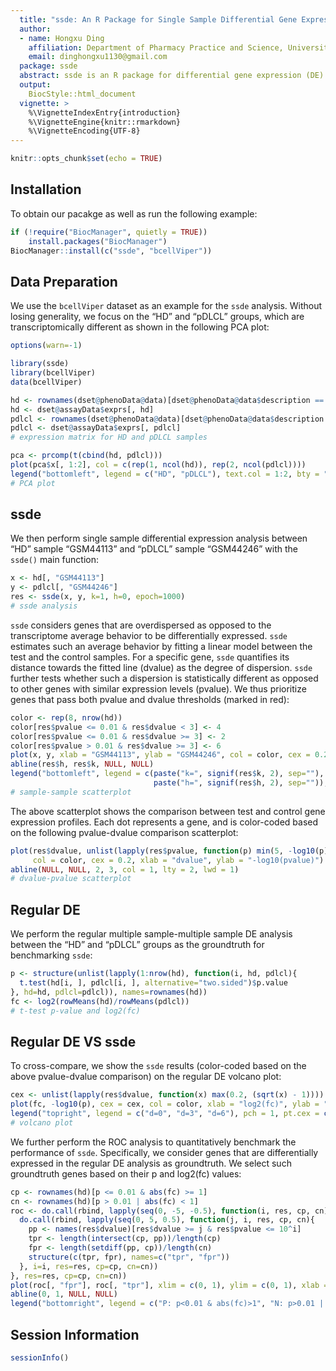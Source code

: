 ```yaml
---
  title: "ssde: An R Package for Single Sample Differential Gene Expression Analysis"
  author:
  - name: Hongxu Ding
    affiliation: Department of Pharmacy Practice and Science, University of Arizona
    email: dinghongxu1130@gmail.com
  package: ssde
  abstract: ssde is an R package for differential gene expression (DE) analysis between two single samples. Specifically, ssde prioritizes genes that are overdispersed when comparing the test and control expression profiles. ssde is able to recapitulate a decent amount of ground-truth genes determined from regular DE analyses. ssde thus provides a reasonable compromise for DE analysis when only single samples are available.
  output: 
    BiocStyle::html_document
  vignette: >
    %\VignetteIndexEntry{introduction}
    %\VignetteEngine{knitr::rmarkdown}
    %\VignetteEncoding{UTF-8}  
---
```


```r
knitr::opts_chunk$set(echo = TRUE)
```

## Installation

To obtain our pacakge as well as run the following example:
```r
if (!require("BiocManager", quietly = TRUE))
    install.packages("BiocManager")
BiocManager::install(c("ssde", "bcellViper"))
```

## Data Preparation

We use the `bcellViper` dataset as an example for the `ssde` analysis. Without losing generality, we focus on the "HD" and "pDLCL" groups, which are transcriptomically different as shown in the following PCA plot:

```r
options(warn=-1)

library(ssde)
library(bcellViper)
data(bcellViper)

hd <- rownames(dset@phenoData@data)[dset@phenoData@data$description == "HD"]
hd <- dset@assayData$exprs[, hd]
pdlcl <- rownames(dset@phenoData@data)[dset@phenoData@data$description == "pDLCL"]
pdlcl <- dset@assayData$exprs[, pdlcl]
# expression matrix for HD and pDLCL samples

pca <- prcomp(t(cbind(hd, pdlcl)))
plot(pca$x[, 1:2], col = c(rep(1, ncol(hd)), rep(2, ncol(pdlcl))))
legend("bottomleft", legend = c("HD", "pDLCL"), text.col = 1:2, bty = "n")
# PCA plot
```

## ssde

We then perform single sample differential expression analysis between "HD" sample "GSM44113" and "pDLCL" sample "GSM44246" with the `ssde()` main function:

```r
x <- hd[, "GSM44113"]
y <- pdlcl[, "GSM44246"]
res <- ssde(x, y, k=1, h=0, epoch=1000)
# ssde analysis
```

`ssde` considers genes that are overdispersed as opposed to the transcriptome average behavior to be differentially expressed. `ssde` estimates such an average behavior by fitting a linear model between the test and the control samples. For a specific gene, `ssde` quantifies its distance towards the fitted line (dvalue) as the degree of dispersion. `ssde` further tests whether such a dispersion is statistically different as opposed to other genes with similar expression levels (pvalue). We thus prioritize genes that pass both pvalue and dvalue thresholds (marked in red):

```r
color <- rep(8, nrow(hd))
color[res$pvalue <= 0.01 & res$dvalue < 3] <- 4
color[res$pvalue <= 0.01 & res$dvalue >= 3] <- 2
color[res$pvalue > 0.01 & res$dvalue >= 3] <- 6
plot(x, y, xlab = "GSM44113", ylab = "GSM44246", col = color, cex = 0.2)
abline(res$h, res$k, NULL, NULL)
legend("bottomleft", legend = c(paste("k=", signif(res$k, 2), sep=""),
                                paste("h=", signif(res$h, 2), sep="")), bty = "n")
# sample-sample scatterplot
```

The above scatterplot shows the comparison between test and control gene expression profiles. Each dot represents a gene, and is color-coded based on the following pvalue-dvalue comparison scatterplot:

```r
plot(res$dvalue, unlist(lapply(res$pvalue, function(p) min(5, -log10(p)))),
     col = color, cex = 0.2, xlab = "dvalue", ylab = "-log10(pvalue)")
abline(NULL, NULL, 2, 3, col = 1, lty = 2, lwd = 1)
# dvalue-pvalue scatterplot
```

## Regular DE

We perform the regular multiple sample-multiple sample DE analysis between the "HD" and "pDLCL" groups as the groundtruth for benchmarking `ssde`:

```r
p <- structure(unlist(lapply(1:nrow(hd), function(i, hd, pdlcl){
  t.test(hd[i, ], pdlcl[i, ], alternative="two.sided")$p.value
}, hd=hd, pdlcl=pdlcl)), names=rownames(hd))
fc <- log2(rowMeans(hd)/rowMeans(pdlcl))
# t-test p-value and log2(fc)
```

## Regular DE VS ssde

To cross-compare, we show the `ssde` results (color-coded based on the above pvalue-dvalue comparison) on the regular DE volcano plot:

```r
cex <- unlist(lapply(res$dvalue, function(x) max(0.2, (sqrt(x) - 1))))
plot(fc, -log10(p), cex = cex, col = color, xlab = "log2(fc)", ylab = "-log10(p)")
legend("topright", legend = c("d=0", "d=3", "d=6"), pch = 1, pt.cex = c(0.4, 1.7, 2.4), bty = "n")
# volcano plot
```

We further perform the ROC analysis to quantitatively benchmark the performance of `ssde`. Specifically, we consider genes that are differentially expressed in the regular DE analysis as groundtruth. We select such groundtruth genes based on their p and log2(fc) values:

```r
cp <- rownames(hd)[p <= 0.01 & abs(fc) >= 1]
cn <- rownames(hd)[p > 0.01 | abs(fc) < 1]
roc <- do.call(rbind, lapply(seq(0, -5, -0.5), function(i, res, cp, cn){
  do.call(rbind, lapply(seq(0, 5, 0.5), function(j, i, res, cp, cn){
    pp <- names(res$dvalue)[res$dvalue >= j & res$pvalue <= 10^i]
    tpr <- length(intersect(cp, pp))/length(cp)
    fpr <- length(setdiff(pp, cp))/length(cn)
    structure(c(tpr, fpr), names=c("tpr", "fpr"))
  }, i=i, res=res, cp=cp, cn=cn))
}, res=res, cp=cp, cn=cn))
plot(roc[, "fpr"], roc[, "tpr"], xlim = c(0, 1), ylim = c(0, 1), xlab = "FPR", ylab = "TPR")
abline(0, 1, NULL, NULL)
legend("bottomright", legend = c("P: p<0.01 & abs(fc)>1", "N: p>0.01 | abs(fc)<1"), bty = "n")
```

## Session Information

```r
sessionInfo()
```

